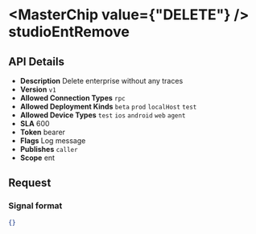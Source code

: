
# <MasterChip value={"DELETE"} /> studioEntRemove

## API Details

- **Description** Delete enterprise without any traces
- **Version** `v1`
- **Allowed Connection Types** `rpc` 
- **Allowed Deployment Kinds** `beta` `prod` `localHost` `test` 
- **Allowed Device Types** `test` `ios` `android` `web` `agent` 
- **SLA** 600
- **Token** bearer
- **Flags** Log message
- **Publishes** `caller` 
- **Scope** ent


## Request

### Signal format

```json
{}
```


